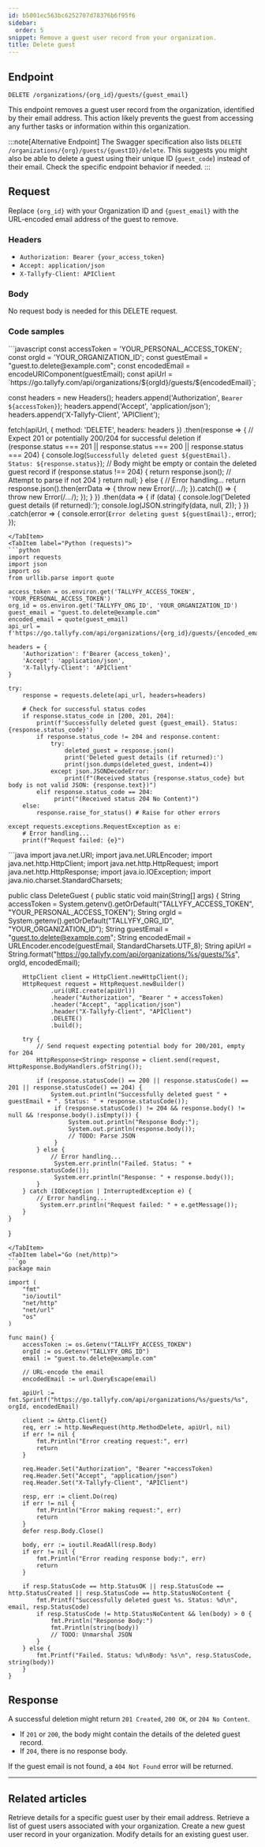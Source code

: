 ```yaml
---
id: b5001ec563bc6252707d78376b6f95f6
sidebar:
  order: 5
snippet: Remove a guest user record from your organization.
title: Delete guest
---
```



## Endpoint

`DELETE /organizations/{org_id}/guests/{guest_email}`

This endpoint removes a guest user record from the organization, identified by their email address. This action likely prevents the guest from accessing any further tasks or information within this organization.

:::note[Alternative Endpoint]
The Swagger specification also lists `DELETE /organizations/{org}/guests/{guestID}/delete`. This suggests you might also be able to delete a guest using their unique ID (`guest_code`) instead of their email. Check the specific endpoint behavior if needed.
:::

## Request

Replace `{org_id}` with your Organization ID and `{guest_email}` with the URL-encoded email address of the guest to remove.

### Headers

-   `Authorization: Bearer {your_access_token}`
-   `Accept: application/json`
-   `X-Tallyfy-Client: APIClient`

### Body

No request body is needed for this DELETE request.

### Code samples

<Tabs>
<TabItem label="JavaScript (fetch)">
```javascript
const accessToken = 'YOUR_PERSONAL_ACCESS_TOKEN';
const orgId = 'YOUR_ORGANIZATION_ID';
const guestEmail = "guest.to.delete@example.com";
const encodedEmail = encodeURIComponent(guestEmail);
const apiUrl = `https://go.tallyfy.com/api/organizations/${orgId}/guests/${encodedEmail}`;

const headers = new Headers();
headers.append('Authorization', `Bearer ${accessToken}`);
headers.append('Accept', 'application/json');
headers.append('X-Tallyfy-Client', 'APIClient');

fetch(apiUrl, {
    method: 'DELETE',
    headers: headers
})
.then(response => {
    // Expect 201 or potentially 200/204 for successful deletion
    if (response.status === 201 || response.status === 200 || response.status === 204) { 
        console.log(`Successfully deleted guest ${guestEmail}. Status: ${response.status}`);
        // Body might be empty or contain the deleted guest record
         if (response.status !== 204) {
             return response.json(); // Attempt to parse if not 204
         }
         return null;
    } else {
        // Error handling...
        return response.json().then(errData => { throw new Error(/*...*/); }).catch(() => { throw new Error(/*...*/); });
    }
})
.then(data => {
    if (data) { 
      console.log('Deleted guest details (if returned):');
      console.log(JSON.stringify(data, null, 2));
    }
})
.catch(error => {
    console.error(`Error deleting guest ${guestEmail}:`, error);
});
```
</TabItem>
<TabItem label="Python (requests)">
```python
import requests
import json
import os
from urllib.parse import quote

access_token = os.environ.get('TALLYFY_ACCESS_TOKEN', 'YOUR_PERSONAL_ACCESS_TOKEN')
org_id = os.environ.get('TALLYFY_ORG_ID', 'YOUR_ORGANIZATION_ID')
guest_email = "guest.to.delete@example.com"
encoded_email = quote(guest_email)
api_url = f'https://go.tallyfy.com/api/organizations/{org_id}/guests/{encoded_email}'

headers = {
    'Authorization': f'Bearer {access_token}',
    'Accept': 'application/json',
    'X-Tallyfy-Client': 'APIClient'
}

try:
    response = requests.delete(api_url, headers=headers)
    
    # Check for successful status codes
    if response.status_code in [200, 201, 204]:
        print(f'Successfully deleted guest {guest_email}. Status: {response.status_code}')
        if response.status_code != 204 and response.content:
            try:
                deleted_guest = response.json()
                print('Deleted guest details (if returned):')
                print(json.dumps(deleted_guest, indent=4))
            except json.JSONDecodeError:
                print(f"(Received status {response.status_code} but body is not valid JSON: {response.text})")
        elif response.status_code == 204:
             print("(Received status 204 No Content)")
    else:
        response.raise_for_status() # Raise for other errors

except requests.exceptions.RequestException as e:
    # Error handling...
    print(f"Request failed: {e}")
```
</TabItem>
<TabItem label="Java (HttpClient)">
```java
import java.net.URI;
import java.net.URLEncoder;
import java.net.http.HttpClient;
import java.net.http.HttpRequest;
import java.net.http.HttpResponse;
import java.io.IOException;
import java.nio.charset.StandardCharsets;

public class DeleteGuest {
    public static void main(String[] args) {
        String accessToken = System.getenv().getOrDefault("TALLYFY_ACCESS_TOKEN", "YOUR_PERSONAL_ACCESS_TOKEN");
        String orgId = System.getenv().getOrDefault("TALLYFY_ORG_ID", "YOUR_ORGANIZATION_ID");
        String guestEmail = "guest.to.delete@example.com";
        String encodedEmail = URLEncoder.encode(guestEmail, StandardCharsets.UTF_8);
        String apiUrl = String.format("https://go.tallyfy.com/api/organizations/%s/guests/%s", orgId, encodedEmail);

        HttpClient client = HttpClient.newHttpClient();
        HttpRequest request = HttpRequest.newBuilder()
                .uri(URI.create(apiUrl))
                .header("Authorization", "Bearer " + accessToken)
                .header("Accept", "application/json")
                .header("X-Tallyfy-Client", "APIClient")
                .DELETE()
                .build();

        try {
            // Send request expecting potential body for 200/201, empty for 204
            HttpResponse<String> response = client.send(request, HttpResponse.BodyHandlers.ofString());

            if (response.statusCode() == 200 || response.statusCode() == 201 || response.statusCode() == 204) { 
                System.out.println("Successfully deleted guest " + guestEmail + ". Status: " + response.statusCode());
                 if (response.statusCode() != 204 && response.body() != null && !response.body().isEmpty()) {
                     System.out.println("Response Body:");
                     System.out.println(response.body());
                     // TODO: Parse JSON
                 }
            } else {
                // Error handling...
                 System.err.println("Failed. Status: " + response.statusCode());
                 System.err.println("Response: " + response.body());
            }
        } catch (IOException | InterruptedException e) {
            // Error handling...
             System.err.println("Request failed: " + e.getMessage());
        }
    }
}
```
</TabItem>
<TabItem label="Go (net/http)">
```go
package main

import (
	"fmt"
	"io/ioutil"
	"net/http"
	"net/url"
	"os"
)

func main() {
	accessToken := os.Getenv("TALLYFY_ACCESS_TOKEN")
	orgId := os.Getenv("TALLYFY_ORG_ID")
	email := "guest.to.delete@example.com"

	// URL-encode the email
	encodedEmail := url.QueryEscape(email)

	apiUrl := fmt.Sprintf("https://go.tallyfy.com/api/organizations/%s/guests/%s", orgId, encodedEmail)

	client := &http.Client{}
	req, err := http.NewRequest(http.MethodDelete, apiUrl, nil)
	if err != nil {
		fmt.Println("Error creating request:", err)
		return
	}

	req.Header.Set("Authorization", "Bearer "+accessToken)
	req.Header.Set("Accept", "application/json")
	req.Header.Set("X-Tallyfy-Client", "APIClient")

	resp, err := client.Do(req)
	if err != nil {
		fmt.Println("Error making request:", err)
		return
	}
	defer resp.Body.Close()

	body, err := ioutil.ReadAll(resp.Body)
	if err != nil {
		fmt.Println("Error reading response body:", err)
		return
	}

	if resp.StatusCode == http.StatusOK || resp.StatusCode == http.StatusCreated || resp.StatusCode == http.StatusNoContent {
		fmt.Printf("Successfully deleted guest %s. Status: %d\n", email, resp.StatusCode)
		if resp.StatusCode != http.StatusNoContent && len(body) > 0 {
			fmt.Println("Response Body:")
			fmt.Println(string(body))
			// TODO: Unmarshal JSON
		}
	} else {
		fmt.Printf("Failed. Status: %d\nBody: %s\n", resp.StatusCode, string(body))
	}
}
```
</TabItem>
</Tabs>

## Response

A successful deletion might return `201 Created`, `200 OK`, or `204 No Content`. 
- If `201` or `200`, the body might contain the details of the deleted guest record.
- If `204`, there is no response body.

If the guest email is not found, a `404 Not Found` error will be returned.

---


## Related articles
<CardGrid>
<LinkTitleCard header="<b>Guests > Get guest</b>" href="/products/pro/integrations/open-api/code-samples/guests/get-guest/" > Retrieve details for a specific guest user by their email address. </LinkTitleCard>
<LinkTitleCard header="<b>Guests > List guests</b>" href="/products/pro/integrations/open-api/code-samples/guests/list-guests/" > Retrieve a list of guest users associated with your organization. </LinkTitleCard>
<LinkTitleCard header="<b>Guests > Create guest</b>" href="/products/pro/integrations/open-api/code-samples/guests/create-guest/" > Create a new guest user record in your organization. </LinkTitleCard>
<LinkTitleCard header="<b>Guests > Update guest</b>" href="/products/pro/integrations/open-api/code-samples/guests/update-guest/" > Modify details for an existing guest user. </LinkTitleCard>
</CardGrid>